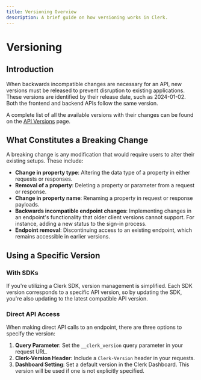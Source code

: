 ```yaml
---
title: Versioning Overview
description: A brief guide on how versioning works in Clerk.
---
```


# Versioning

## Introduction

When backwards incompatible changes are necessary for an API, new versions must be released to prevent disruption to existing applications. These versions are identified by their release date, such as 2024-01-02. Both the frontend and backend APIs follow the same version.

A complete list of all the available versions with their changes can be found on the [API Versions](/docs/backend-requests/versioning/available-versions) page.

## What Constitutes a Breaking Change

A breaking change is any modification that would require users to alter their existing setups. These include:

- **Change in property type**: Altering the data type of a property in either requests or responses.
- **Removal of a property**: Deleting a property or parameter from a request or response.
- **Change in property name**: Renaming a property in request or response payloads.
- **Backwards incompatible endpoint changes**: Implementing changes in an endpoint's functionality that older client versions cannot support. For instance, adding a new status to the sign-in process.
- **Endpoint removal**: Discontinuing access to an existing endpoint, which remains accessible in earlier versions.

## Using a Specific Version

### With SDKs

If you're utilizing a Clerk SDK, version management is simplified. Each SDK version corresponds to a specific API version, so by updating the SDK, you're also updating to the latest compatible API version.

### Direct API Access

When making direct API calls to an endpoint, there are three options to specify the version:

1. **Query Parameter**: Set the `__clerk_version` query parameter in your request URL.
2. **Clerk-Version Header**: Include a `Clerk-Version` header in your requests.
3. **Dashboard Setting**: Set a default version in the Clerk Dashboard. This version will be used if one is not explicitly specified.

